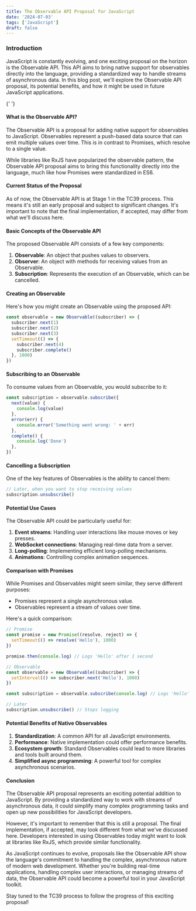 ```yaml
---
title: The Observable API Proposal for JavaScript
date: '2024-07-03'
tags: ['JavaScript']
draft: false
---
```


### Introduction

JavaScript is constantly evolving, and one exciting proposal on the horizon is the Observable API. This API aims to bring native support for observables directly into the language, providing a standardized way to handle streams of asynchronous data. In this blog post, we'll explore the Observable API proposal, its potential benefits, and how it might be used in future JavaScript applications.

<TOCInline toc={props.toc} exclude="Introduction" />{' '}

#### What is the Observable API?

The Observable API is a proposal for adding native support for observables to JavaScript. Observables represent a push-based data source that can emit multiple values over time. This is in contrast to Promises, which resolve to a single value.

While libraries like RxJS have popularized the observable pattern, the Observable API proposal aims to bring this functionality directly into the language, much like how Promises were standardized in ES6.

#### Current Status of the Proposal

As of now, the Observable API is at Stage 1 in the TC39 process. This means it's still an early proposal and subject to significant changes. It's important to note that the final implementation, if accepted, may differ from what we'll discuss here.

#### Basic Concepts of the Observable API

The proposed Observable API consists of a few key components:

1. **Observable**: An object that pushes values to observers.
2. **Observer**: An object with methods for receiving values from an Observable.
3. **Subscription**: Represents the execution of an Observable, which can be cancelled.

#### Creating an Observable

Here's how you might create an Observable using the proposed API:

```javascript
const observable = new Observable((subscriber) => {
  subscriber.next(1)
  subscriber.next(2)
  subscriber.next(3)
  setTimeout(() => {
    subscriber.next(4)
    subscriber.complete()
  }, 1000)
})
```

#### Subscribing to an Observable

To consume values from an Observable, you would subscribe to it:

```javascript
const subscription = observable.subscribe({
  next(value) {
    console.log(value)
  },
  error(err) {
    console.error('Something went wrong: ' + err)
  },
  complete() {
    console.log('Done')
  },
})
```

#### Cancelling a Subscription

One of the key features of Observables is the ability to cancel them:

```javascript
// Later, when you want to stop receiving values
subscription.unsubscribe()
```

#### Potential Use Cases

The Observable API could be particularly useful for:

1. **Event streams**: Handling user interactions like mouse moves or key presses.
2. **WebSocket connections**: Managing real-time data from a server.
3. **Long-polling**: Implementing efficient long-polling mechanisms.
4. **Animations**: Controlling complex animation sequences.

#### Comparison with Promises

While Promises and Observables might seem similar, they serve different purposes:

- Promises represent a single asynchronous value.
- Observables represent a stream of values over time.

Here's a quick comparison:

```javascript
// Promise
const promise = new Promise((resolve, reject) => {
  setTimeout(() => resolve('Hello'), 1000)
})

promise.then(console.log) // Logs 'Hello' after 1 second

// Observable
const observable = new Observable((subscriber) => {
  setInterval(() => subscriber.next('Hello'), 1000)
})

const subscription = observable.subscribe(console.log) // Logs 'Hello' every second

// Later
subscription.unsubscribe() // Stops logging
```

#### Potential Benefits of Native Observables

1. **Standardization**: A common API for all JavaScript environments.
2. **Performance**: Native implementation could offer performance benefits.
3. **Ecosystem growth**: Standard Observables could lead to more libraries and tools built around them.
4. **Simplified async programming**: A powerful tool for complex asynchronous scenarios.

#### Conclusion

The Observable API proposal represents an exciting potential addition to JavaScript. By providing a standardized way to work with streams of asynchronous data, it could simplify many complex programming tasks and open up new possibilities for JavaScript developers.

However, it's important to remember that this is still a proposal. The final implementation, if accepted, may look different from what we've discussed here. Developers interested in using Observables today might want to look at libraries like RxJS, which provide similar functionality.

As JavaScript continues to evolve, proposals like the Observable API show the language's commitment to handling the complex, asynchronous nature of modern web development. Whether you're building real-time applications, handling complex user interactions, or managing streams of data, the Observable API could become a powerful tool in your JavaScript toolkit.

Stay tuned to the TC39 process to follow the progress of this exciting proposal!
